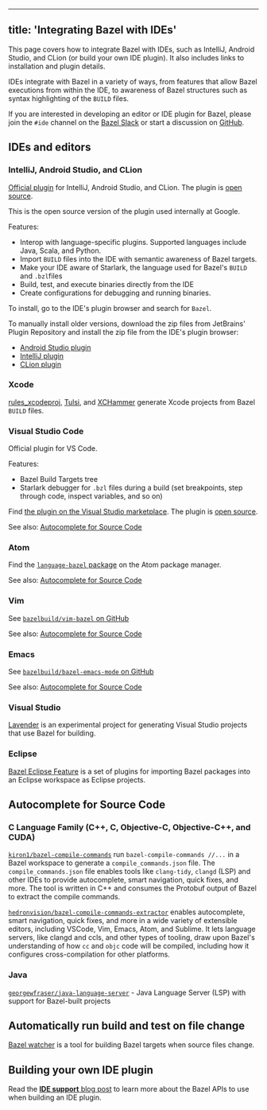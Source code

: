 
---
title: 'Integrating Bazel with IDEs'
---



This page covers how to integrate Bazel with IDEs, such as IntelliJ, Android
Studio, and CLion (or build your own IDE plugin). It also includes links to
installation and plugin details.

IDEs integrate with Bazel in a variety of ways, from features that allow Bazel
executions from within the IDE, to awareness of Bazel structures such as syntax
highlighting of the `BUILD` files.

If you are interested in developing an editor or IDE plugin for Bazel, please
join the `#ide` channel on the [Bazel Slack](https://slack.bazel.build) or start
a discussion on [GitHub](https://github.com/bazelbuild/bazel/discussions).

## IDEs and editors 

### IntelliJ, Android Studio, and CLion 

[Official plugin](http://ij.bazel.build) for IntelliJ, Android Studio, and
CLion. The plugin is [open source](https://github.com/bazelbuild/intellij).

This is the open source version of the plugin used internally at Google.

Features:

* Interop with language-specific plugins. Supported languages include Java,
  Scala, and Python.
* Import `BUILD` files into the IDE with semantic awareness of Bazel targets.
* Make your IDE aware of Starlark, the language used for Bazel's `BUILD` and
  `.bzl`files
* Build, test, and execute binaries directly from the IDE
* Create configurations for debugging and running binaries.

To install, go to the IDE's plugin browser and search for `Bazel`.

To manually install older versions, download the zip files from JetBrains'
Plugin Repository and install the zip file from the IDE's plugin browser:

*  [Android Studio
   plugin](https://plugins.jetbrains.com/plugin/9185-android-studio-with-bazel)
*  [IntelliJ
   plugin](https://plugins.jetbrains.com/plugin/8609-intellij-with-bazel)
*  [CLion plugin](https://plugins.jetbrains.com/plugin/9554-clion-with-bazel)

### Xcode 

[rules_xcodeproj](https://github.com/buildbuddy-io/rules_xcodeproj),
[Tulsi](https://tulsi.bazel.build), and
[XCHammer](https://github.com/pinterest/xchammer) generate Xcode
projects from Bazel `BUILD` files.

### Visual Studio Code 

Official plugin for VS Code.

Features:

* Bazel Build Targets tree
* Starlark debugger for `.bzl` files during a build (set breakpoints, step
  through code, inspect variables, and so on)

Find [the plugin on the Visual Studio
marketplace](https://marketplace.visualstudio.com/items?itemName=BazelBuild.vscode-bazel).
The plugin is [open source](https://github.com/bazelbuild/vscode-bazel).

See also: [Autocomplete for Source Code](#autocomplete-for-source-code)

### Atom 

Find the [`language-bazel` package](https://atom.io/packages/language-bazel)
on the Atom package manager.

See also: [Autocomplete for Source Code](#autocomplete-for-source-code)

### Vim 

See [`bazelbuild/vim-bazel` on GitHub](https://github.com/bazelbuild/vim-bazel)

See also: [Autocomplete for Source Code](#autocomplete-for-source-code)

### Emacs 

See [`bazelbuild/bazel-emacs-mode` on
GitHub](https://github.com/bazelbuild/emacs-bazel-mode)

See also: [Autocomplete for Source Code](#autocomplete-for-source-code)

### Visual Studio 

[Lavender](https://github.com/tmandry/lavender) is an experimental project for
generating Visual Studio projects that use Bazel for building.

### Eclipse 

[Bazel Eclipse Feature](https://github.com/salesforce/bazel-eclipse)
is a set of plugins for importing Bazel packages into an Eclipse workspace as
Eclipse projects.

## Autocomplete for Source Code 

### C Language Family (C++, C, Objective-C, Objective-C++, and CUDA)

[`kiron1/bazel-compile-commands`](https://github.com/kiron1/bazel-compile-commands)
run `bazel-compile-commands //...` in a Bazel workspace to generate a `compile_commands.json` file.
The `compile_commands.json` file enables tools like `clang-tidy`, `clangd` (LSP) and other IDEs to
provide autocomplete, smart navigation, quick fixes, and more. The tool is written in C++ and
consumes the Protobuf output of Bazel to extract the compile commands.

[`hedronvision/bazel-compile-commands-extractor`](https://github.com/hedronvision/bazel-compile-commands-extractor) enables autocomplete, smart navigation, quick fixes, and more in a wide variety of extensible editors, including VSCode, Vim, Emacs, Atom, and Sublime. It lets language servers, like clangd and ccls, and other types of tooling, draw upon Bazel's understanding of how `cc` and `objc` code will be compiled, including how it configures cross-compilation for other platforms.

### Java

[`georgewfraser/java-language-server`](https://github.com/georgewfraser/java-language-server) - Java Language Server (LSP) with support for Bazel-built projects

## Automatically run build and test on file change 

[Bazel watcher](https://github.com/bazelbuild/bazel-watcher) is a
tool for building Bazel targets when source files change.

## Building your own IDE plugin 

Read the [**IDE support** blog
post](https://blog.bazel.build/2016/06/10/ide-support.html) to learn more about
the Bazel APIs to use when building an IDE plugin.
